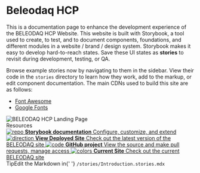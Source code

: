 
<Meta title="Introduction" />

<style>{`
  .subheading {
    --mediumdark: '#999999';
    font-weight: 900;
    font-size: 13px;
    color: #999;
    letter-spacing: 6px;
    line-height: 24px;
    text-transform: uppercase;
    margin-bottom: 12px;
    margin-top: 40px;
  }

  .link-list {
    display: grid;
    grid-template-columns: 1fr;
    grid-template-rows: 1fr 1fr;
    row-gap: 10px;
  }

  @media (min-width: 620px) {
    .link-list {
      row-gap: 20px;
      column-gap: 20px;
      grid-template-columns: 1fr 1fr;
    }
  }

  @media all and (-ms-high-contrast:none) {
  .link-list {
      display: -ms-grid;
      -ms-grid-columns: 1fr 1fr;
      -ms-grid-rows: 1fr 1fr;
    }
  }

  .link-item {
    display: block;
    padding: 20px 30px 20px 15px;
    border: 1px solid #00000010;
    border-radius: 5px;
    transition: background 150ms ease-out, border 150ms ease-out, transform 150ms ease-out;
    color: #333333;
    display: flex;
    align-items: flex-start;
  }

  .link-item:hover {
    border-color: #1EA7FD50;
    transform: translate3d(0, -3px, 0);
    box-shadow: rgba(0, 0, 0, 0.08) 0 3px 10px 0;
  }

  .link-item:active {
    border-color: #1EA7FD;
    transform: translate3d(0, 0, 0);
  }

  .link-item strong {
    font-weight: 700;
    display: block;
    margin-bottom: 2px;
  }
  
  .link-item img {
    height: 40px;
    width: 40px;
    margin-right: 15px;
    flex: none;
  }

  .link-item span {
    font-size: 14px;
    line-height: 20px;
  }

  .tip {
    display: inline-block;
    border-radius: 1em;
    font-size: 11px;
    line-height: 12px;
    font-weight: 700;
    background: #E7FDD8;
    color: #66BF3C;
    padding: 4px 12px;
    margin-right: 10px;
    vertical-align: top;
  }

  .tip-wrapper {
    font-size: 13px;
    line-height: 20px;
    margin-top: 40px;
    margin-bottom: 40px;
  }

  .tip-wrapper code {
    font-size: 12px;
    display: inline-block;
  }

  
`}</style>

# Beleodaq HCP

This is a documentation page to enhance the development experience of the BELEODAQ HCP Website. This website is built with Storybook, a tool used to create, to test, and to document components, foundations, and different modules in a website / brand / design system.
Storybook makes it easy to develop hard-to-reach states. Save these UI states as **stories** to revisit during development, testing, or QA.

Browse example stories now by navigating to them in the sidebar.
View their code in the `stories` directory to learn how they work, add to the markup, or edit component documentation.
The main CDNs used to build this site are as follows: 
<ul>
    <li>
        <a href="https://fontawesome.com/">Font Awesome</a>
    </li>
    <li>
        <a href="https://fonts.google.com/">Google Fonts</a>
    </li>
</ul>

<img src={LandingPage} alt="BELEODAQ HCP Landing Page" />

<div className="subheading">Resources</div>

<div className="link-list">
  <a className="link-item" href="https://storybook.js.org/docs" target="_blank">
    <img src={Repo} alt="repo" />
    <span>
      <strong>Storybook documentation</strong>
      Configure, customize, and extend
    </span>
  </a>
  <a className="link-item" href="https://jacobkleiman.com/beleodaq/" target="_blank">
    <img src={Direction} alt="direction" />
    <span>
      <strong>View Deployed Site</strong>
        Check out the latest version of the BELEODAQ site
    </span>
  </a>
  <a className="link-item" href="https://github.com/kleimaj/beleodaq" target="_blank">
    <img src={Code} alt="code" />
    <span>
      <strong>GitHub project</strong>
      View the source and make pull requests, manage access
    </span>
  </a>
  <a className="link-item" href="https://beleodaq.com/hcp" target="_blank">
    <img src={Colors} alt="colors" />
    <span>
      <strong>Current Site</strong>
        Check out the current BELEODAQ site
    </span>
  </a>
</div>

<div className="tip-wrapper">
  <span className="tip">Tip</span>Edit the Markdown in{' '}
  <code>/stories/Introduction.stories.mdx</code>
</div>
